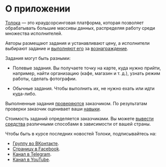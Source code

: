 # О приложении

[Толока](http://toloka.yandex.ru/) — это краудсорсинговая платформа, которая позволяет обрабатывать большие массивы данных, распределяя работу среди множества исполнителей.

Авторы размещают задания и устанавливают цену, а исполнители выбирают задание и [выполняют его](../tasks) за [вознаграждение](../priemka#pay).

Задания могут быть разными:

- Полевые задания. Вы получаете точку на карте, куда нужно прийти, например, найти организацию (кафе, магазин и т. д.), узнать режим работы, сделать фотографии.

- Обычные задания. Чтобы выполнить их, не нужно ехать или идти куда-либо.

Выполненные задания [проверяются](../priemka) заказчиком. По результатам проверки заказчик оценивает ваши [навыки](../skills).

Стоимость заданий определяется заказчиками. Вы можете [вывести средства](../pay/about) различными способами в зависимости от вашей страны.

Чтобы быть в курсе последних новостей Толоки, подписывайтесь на:

* [Группу во ВКонтакте](https://vk.com/ya.toloka).
* [Страницу в Facebook](https://www.facebook.com/yandex.toloka.ru/).
* [Канал в Telegram](https://t.me/TolokaOfficial).
* [Канал в YouTube](https://www.youtube.com/channel/UCf-vd-Nf_igCYJpohQ8BPUQ).
